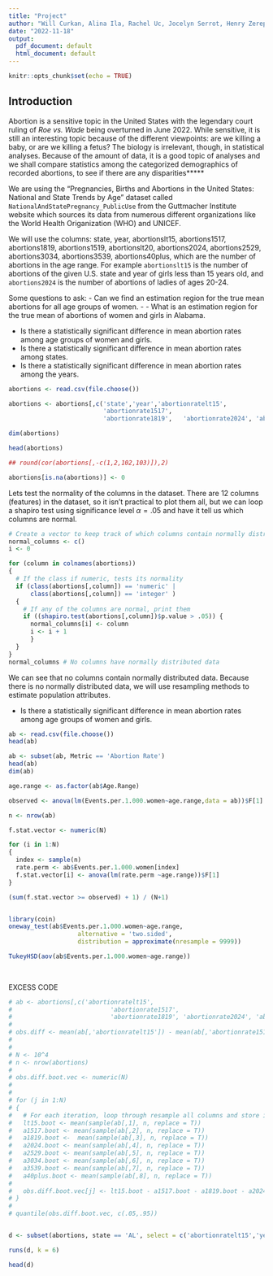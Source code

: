 ```yaml
---
title: "Project"
author: "Will Curkan, Alina Ila, Rachel Uc, Jocelyn Serrot, Henry Zerep"
date: "2022-11-18"
output:
  pdf_document: default
  html_document: default
---
```


```r
knitr::opts_chunk$set(echo = TRUE)
```

## Introduction
Abortion is a sensitive topic in the United States with the legendary court ruling of *Roe vs. Wade* being overturned in June 2022. While sensitive, it is still an interesting topic because of the different viewpoints: are we killing a baby, or are we killing a fetus? The biology is irrelevant, though, in statistical analyses. Because of the amount of data, it is a good topic of analyses and we shall compare statistics among the categorized demographics of recorded abortions, to see if there are any disparities*****

We are using the "Pregnancies, Births and Abortions in the United States: National and State Trends by Age" dataset called `NationalAndStatePregnancy_PublicUse` from the Guttmacher Institute website which sources its data from numerous different organizations like the World Health Origanization (WHO) and UNICEF.

We will use the columns: state, year, abortionslt15,	abortions1517,	abortions1819,	abortions1519,	abortionslt20,	abortions2024,	abortions2529,	abortions3034,	abortions3539,	abortions40plus, which are the number of abortions in the age range. For example `abortionslt15` is the number of abortions of the given U.S. state and year of girls less than 15 years old, and `abortions2024` is the number of abortions of ladies of ages 20-24.




Some questions to ask:
 - Can we find an estimation region for the true mean abortions for all age groups of women.
 - 
 - What is an estimation region for the true mean of abortions of women and girls in Alabama.


 - Is there a statistically significant difference in mean abortion rates among age groups of women and girls.
 - Is there a statistically significant difference in mean abortion rates among states.
 - Is there a statistically significant difference in mean abortion rates among the years.


```r
abortions <- read.csv(file.choose())
```

```r
abortions <- abortions[,c('state','year','abortionratelt15',	
                          'abortionrate1517',	
                          'abortionrate1819',	'abortionrate2024',	'abortionrate2529',	'abortionrate3034',	'abortionrate3539',	'abortionrate40plus')]

dim(abortions)

head(abortions)
```

```r
## round(cor(abortions[,-c(1,2,102,103)]),2)
```

```r
abortions[is.na(abortions)] <- 0
```


Lets test the normality of the columns in the dataset. There are 12 columns (features) in the dataset, so it isn't practical to plot them all, but we can loop a shapiro test using significance level $\alpha = .05$ and have it tell us which columns are normal.
```r
# Create a vector to keep track of which columns contain normally distributed data
normal_columns <- c() 
i <- 0

for (column in colnames(abortions))
{
  # If the class if numeric, tests its normality
  if (class(abortions[,column]) == 'numeric' | 
      class(abortions[,column]) == 'integer' )
  {
    # If any of the columns are normal, print them
    if ((shapiro.test(abortions[,column])$p.value > .05)) {
      normal_columns[i] <- column
      i <- i + 1
      }
  }
}
normal_columns # No columns have normally distributed data
```

We can see that no columns contain normally distributed data. Because there is no normally distributed data, we will use resampling methods to estimate population attributes.

 - Is there a statistically significant difference in mean abortion rates among age groups of women and girls.

```r
ab <- read.csv(file.choose())
head(ab)

ab <- subset(ab, Metric == 'Abortion Rate')
head(ab)
dim(ab)

age.range <- as.factor(ab$Age.Range)

observed <- anova(lm(Events.per.1.000.women~age.range,data = ab))$F[1]

n <- nrow(ab)

f.stat.vector <- numeric(N)

for (i in 1:N)
{
  index <- sample(n)
  rate.perm <- ab$Events.per.1.000.women[index]
  f.stat.vector[i] <- anova(lm(rate.perm ~age.range))$F[1]
}

(sum(f.stat.vector >= observed) + 1) / (N+1)


library(coin)
oneway_test(ab$Events.per.1.000.women~age.range,
                   alternative = 'two.sided',
                   distribution = approximate(nresample = 9999))

TukeyHSD(aov(ab$Events.per.1.000.women~age.range))
         
         
```



EXCESS CODE
```r
# ab <- abortions[,c('abortionratelt15',	
#                           'abortionrate1517',	
#                           'abortionrate1819',	'abortionrate2024',	'abortionrate2529',	'abortionrate3034',	'abortionrate3539',	'abortionrate40plus')]
# 
# obs.diff <- mean(ab[,'abortionratelt15']) - mean(ab[,'abortionrate1517']) - mean(ab[,'abortionrate1819']) - mean(ab[,'abortionrate2024']) - mean(ab[,'abortionrate2529']) - mean(ab[,'abortionrate3034']) - mean(ab[,'abortionrate3539']) - mean(ab[,'abortionrate40plus'])
# 
# 
# N <- 10^4
# n <- nrow(abortions)
# 
# obs.diff.boot.vec <- numeric(N)
# 
# 
# for (j in 1:N)
# {
#   # For each iteration, loop through resample all columns and store in
#   lt15.boot <- mean(sample(ab[,1], n, replace = T))
#   a1517.boot <- mean(sample(ab[,2], n, replace = T))
#   a1819.boot <-  mean(sample(ab[,3], n, replace = T))
#   a2024.boot <- mean(sample(ab[,4], n, replace = T))
#   a2529.boot <- mean(sample(ab[,5], n, replace = T))
#   a3034.boot <- mean(sample(ab[,6], n, replace = T))
#   a3539.boot <- mean(sample(ab[,7], n, replace = T))
#   a40plus.boot <- mean(sample(ab[,8], n, replace = T))
#   
#   obs.diff.boot.vec[j] <- lt15.boot - a1517.boot - a1819.boot - a2024.boot - a2529.boot - a3034.boot - a3539.boot - a40plus.boot
# }
# 
# quantile(obs.diff.boot.vec, c(.05,.95))



```



```r
d <- subset(abortions, state == 'AL', select = c('abortionratelt15','year'))

runs(d, k = 6)

head(d)
```
